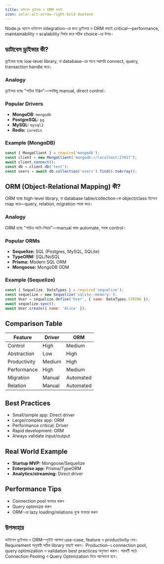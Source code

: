```yaml
---
title: ডাটাবেস ড্রাইভার ও ORM বাছাই
icon: solar:alt-arrow-right-bold-duotone
---
```


Node.js অ্যাপে ডাটাবেস integration-এর জন্য ড্রাইভার ও ORM বাছাই critical—performance, maintainability ও scalability নির্ভর করে সঠিক choice-এর উপর।

## ডাটাবেস ড্রাইভার কী?

ড্রাইভার হচ্ছে low-level library, যা database-এর সাথে সরাসরি connect, query, transaction handle করে।

### Analogy
ড্রাইভার হচ্ছে "গাড়ির ইঞ্জিন"—সবকিছু manual, direct control।

### Popular Drivers
- **MongoDB:** `mongodb`
- **PostgreSQL:** `pg`
- **MySQL:** `mysql2`
- **Redis:** `ioredis`

### Example (MongoDB)
```js
const { MongoClient } = require('mongodb');
const client = new MongoClient('mongodb://localhost:27017');
await client.connect();
const db = client.db('test');
const users = await db.collection('users').find().toArray();
```

## ORM (Object-Relational Mapping) কী?

ORM হচ্ছে high-level library, যা database table/collection-কে object/class হিসেবে map করে—query, relation, migration সহজ করে।

### Analogy
ORM হচ্ছে "গাড়ির অটো-গিয়ার"—manual কাজ automate, সহজ control।

### Popular ORMs
- **Sequelize:** SQL (Postgres, MySQL, SQLite)
- **TypeORM:** SQL/NoSQL
- **Prisma:** Modern SQL ORM
- **Mongoose:** MongoDB ODM

### Example (Sequelize)
```js
const { Sequelize, DataTypes } = require('sequelize');
const sequelize = new Sequelize('sqlite::memory:');
const User = sequelize.define('User', { name: DataTypes.STRING });
await sequelize.sync();
await User.create({ name: 'Alice' });
```

## Comparison Table
| Feature         | Driver    | ORM        |
|----------------|-----------|------------|
| Control        | High      | Medium     |
| Abstraction    | Low       | High       |
| Productivity   | Medium    | High       |
| Performance    | High      | Medium     |
| Migration      | Manual    | Automated  |
| Relation       | Manual    | Automated  |

## Best Practices
- Small/simple app: Direct driver
- Large/complex app: ORM
- Performance critical: Driver
- Rapid development: ORM
- Always validate input/output

## Real World Example
- **Startup MVP:** Mongoose/Sequelize
- **Enterprise app:** Prisma/TypeORM
- **Analytics/streaming:** Direct driver

## Performance Tips
- Connection pool ব্যবহার করুন
- Query optimize করুন
- ORM-এর lazy loading/relations বুঝে ব্যবহার করুন

## উপসংহার

ডাটাবেস ড্রাইভার ও ORM—দুইটা আলাদা use-case, feature ও productivity দেয়। Requirement অনুযায়ী সঠিক library বাছাই করুন। Production-এ connection pool, query optimization ও validation best practices অনুসরণ করুন। পরবর্তী পাঠে Connection Pooling ও Query Optimization নিয়ে আলোচনা হবে।
